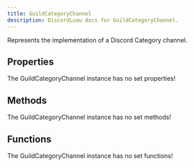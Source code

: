 ```yaml
---
title: GuildCategoryChannel
description: DiscordLuau docs for GuildCategoryChannel.
---
```

[//]: # (This file was automatically compiled through the Generator luau code under this repository)
[//]: # (if you want to edit the documentation of discord-luau, please write changes)
[//]: # (to the discord-luau repository itself, we extract the comments from discord-luau and translate)
[//]: # (them into markdown files that Nextra can interpret!)

[//]: # (----- DOCUMENT IMPORTS ----- )


[//]: # (----- DOCUMENT DESCRIPTION ----- )

Represents the implementation of a Discord Category channel.

[//]: # (----- DOCUMENT PROPERTIES ----- )

## Properties

The GuildCategoryChannel instance has no set properties!

[//]: # (----- DOCUMENT METHODS ----- )

## Methods

The GuildCategoryChannel instance has no set methods!

[//]: # (----- DOCUMENT FUNCTIONS ----- )

## Functions

The GuildCategoryChannel instance has no set functions!

